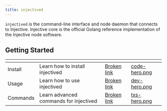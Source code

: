 ```yaml
---
title: injectived
---
```


`injectived` is the command-line interface and node daemon that connects to Injective. Injective core is the official Golang reference implementation of the Injective node software.

## Getting Started

<table data-view="cards"><thead><tr><th></th><th></th><th data-hidden data-card-target data-type="content-ref"></th><th data-hidden data-card-cover data-type="files"></th></tr></thead><tbody><tr><td>Install</td><td>Learn how to install injectived</td><td><a href="broken-reference">Broken link</a></td><td><a href="../../.gitbook/assets/code-hero.png">code-hero.png</a></td></tr><tr><td>Usage</td><td>Learn how to use injectived</td><td><a href="broken-reference">Broken link</a></td><td><a href="../../.gitbook/assets/dev-hero.png">dev-hero.png</a></td></tr><tr><td>Commands</td><td>Learn advanced commands for injectived</td><td><a href="broken-reference">Broken link</a></td><td><a href="../../.gitbook/assets/txs-hero.png">txs-hero.png</a></td></tr></tbody></table>
